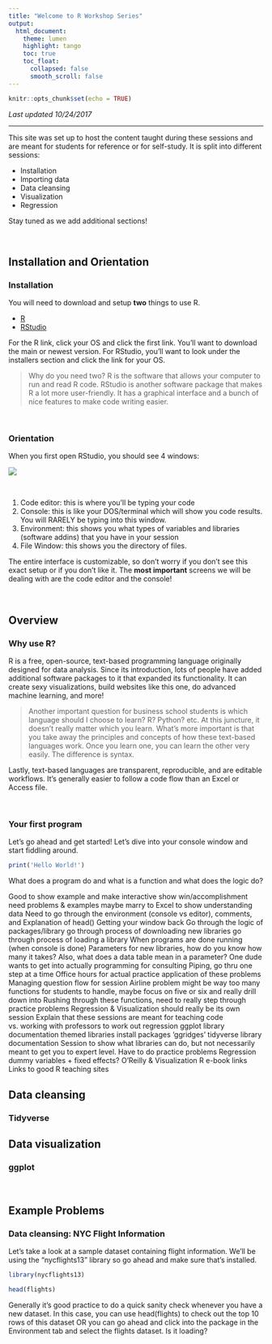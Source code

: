 ```yaml
---
title: "Welcome to R Workshop Series"
output: 
  html_document:
    theme: lumen
    highlight: tango
    toc: true
    toc_float: 
      collapsed: false
      smooth_scroll: false
---
```


```r
knitr::opts_chunk$set(echo = TRUE)
```

*Last updated 10/24/2017*

***

This site was set up to host the content taught during these sessions and are meant for students for reference or for self-study. It is split into different sessions: 

  * Installation
  * Importing data 
  * Data cleansing 
  * Visualization 
  * Regression 
  
Stay tuned as we add additional sections!  

&nbsp; 

## Installation and Orientation

### Installation

You will need to download and setup **two** things to use R. 
  
  * [R](https://cran.cnr.berkeley.edu)
  * [RStudio](https://www.rstudio.com/products/rstudio/download/#download)
  
For the R link, click your OS and click the first link. You'll want to download the main or newest version. For RStudio, you'll want to look under the installers section and click the link for your OS. 

> Why do you need two? R is the software that allows your computer to run and read R code. RStudio is another software package that makes R a lot more user-friendly. It has a graphical interface and a bunch of nice features to make code writing easier. 

&nbsp; 

### Orientation

When you first open RStudio, you should see 4 windows:

![](RStudioGUI.png)

&nbsp; 

  1. Code editor: this is where you'll be typing your code
  2. Console: this is like your DOS/terminal which will show you code results. You will RARELY be typing into this window. 
  3. Environment: this shows you what types of variables and libraries (software addins) that you have in your session
  4. File Window: this shows you the directory of files. 
  
The entire interface is customizable, so don't worry if you don't see this exact setup or if you don't like it. The **most important** screens we will be dealing with are the code editor and the console! 

&nbsp; 

## Overview

### Why use R?

R is a free, open-source, text-based programming language originally designed for data analysis. Since its introduction, lots of people have added additional software packages to it that expanded its functionality. It can create sexy visualizations, build websites like this one, do advanced machine learning, and more! 

> Another important question for business school students is which language should I choose to learn? R? Python? etc. At this juncture, it doesn't really matter which you learn. What's more important is that you take away the principles and concepts of how these text-based languages work. Once you learn one, you can learn the other very easily. The difference is syntax. 

Lastly, text-based languages are transparent, reproducible, and are editable workflows. It's generally easier to follow a code flow than an Excel or Access file. 

&nbsp; 

### Your first program

Let's go ahead and get started! Let's dive into your console window and start fiddling around.

```r
print('Hello World!')
```



What does a program do and what is a function and what does the logic do?

Good to show example and make interactive
show win/accomplishment
need problems & examples
maybe marry to Excel to show understanding data
Need to go through the environment (console vs editor), comments, and
Explanation of head()
Getting your window back
Go through the logic of packages/library
go through process of downloading new libraries
go through process of loading a library
When programs are done running (when console is done)
Parameters for new libraries, how do you know how many it takes?
Also, what does a data table mean in a parameter?
One dude wants to get into actually programming for consulting
Piping, go thru one step at a time
Office hours for actual practice application of these problems
Managing question flow for session
Airline problem might be way too many functions for students to handle, maybe focus on five or six and really drill down into
Rushing through these functions, need to really step through practice problems
Regression & Visualization should really be its own session
Explain that these sessions are meant for teaching code vs. working with professors to work out regression
ggplot library documentation
themed libraries
install packages ‘ggridges’
tidyverse library documentation
Session to show what libraries can do, but not necessarily meant to get you to expert level. Have to do practice problems
Regression
dummy variables + fixed effects?
O’Reilly & Visualization R e-book links
Links to good R teaching sites

## Data cleansing

### Tidyverse

## Data visualization

### ggplot


&nbsp; 

## Example Problems

### Data cleansing: NYC Flight Information

Let's take a look at a sample dataset containing flight information. We'll be using the "nycflights13" library so go ahead and make sure that's installed.

```r
library(nycflights13)

head(flights)
```

Generally it's good practice to do a quick sanity check whenever you have a new dataset. In this case, you can use head(flights) to check out the top 10 rows of this dataset OR you can go ahead and click into the package in the Environment tab and select the flights dataset. Is it loading?


